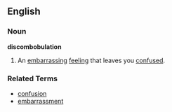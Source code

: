 ==English==
===Noun===
'''discombobulation'''
#An [[embarrassing]] [[feeling]] that leaves you [[confused]].

===Related Terms===
*[[confusion]]
*[[embarrassment]]
